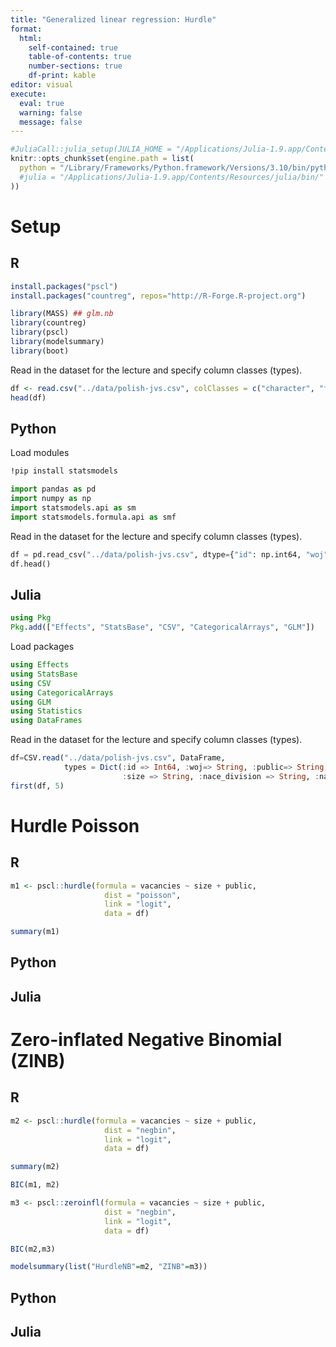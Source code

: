 ```yaml
---
title: "Generalized linear regression: Hurdle"
format: 
  html:
    self-contained: true
    table-of-contents: true
    number-sections: true
    df-print: kable
editor: visual
execute: 
  eval: true
  warning: false
  message: false
---
```


```r
#JuliaCall::julia_setup(JULIA_HOME = "/Applications/Julia-1.9.app/Contents/Resources/julia/bin/")
knitr::opts_chunk$set(engine.path = list(
  python = "/Library/Frameworks/Python.framework/Versions/3.10/bin/python3.10"
  #julia = "/Applications/Julia-1.9.app/Contents/Resources/julia/bin/"
))
```

# Setup

::: panel-tabset
## R

```r
install.packages("pscl")
install.packages("countreg", repos="http://R-Forge.R-project.org")
```

```r
library(MASS) ## glm.nb
library(countreg)
library(pscl)
library(modelsummary)
library(boot)
```

Read in the dataset for the lecture and specify column classes (types).

```r
df <- read.csv("../data/polish-jvs.csv", colClasses = c("character", "factor", rep("character", 4), "numeric"))
head(df)
```

## Python

Load modules

```bash
!pip install statsmodels 
```

```python
import pandas as pd
import numpy as np
import statsmodels.api as sm
import statsmodels.formula.api as smf
```

Read in the dataset for the lecture and specify column classes (types).

```python
df = pd.read_csv("../data/polish-jvs.csv", dtype={"id": np.int64, "woj":str, "public":str,"size": str, "nace_division": str, "nace": str})
df.head()
```

## Julia

```julia
using Pkg
Pkg.add(["Effects", "StatsBase", "CSV", "CategoricalArrays", "GLM"])
```

Load packages

```julia
using Effects
using StatsBase
using CSV
using CategoricalArrays
using GLM
using Statistics
using DataFrames
```

Read in the dataset for the lecture and specify column classes (types).

```julia
df=CSV.read("../data/polish-jvs.csv", DataFrame, 
            types = Dict(:id => Int64, :woj=> String, :public=> String, 
                         :size => String, :nace_division => String, :nace => String));
first(df, 5)
```
:::

# Hurdle Poisson

::: panel-tabset
## R

```r
m1 <- pscl::hurdle(formula = vacancies ~ size + public,
                     dist = "poisson",
                     link = "logit",
                     data = df)
```

```r
summary(m1)
```

## Python

## Julia
:::

# Zero-inflated Negative Binomial (ZINB)

::: panel-tabset
## R

```r
m2 <- pscl::hurdle(formula = vacancies ~ size + public,
                     dist = "negbin",
                     link = "logit",
                     data = df)
```

```r
summary(m2)
```

```r
BIC(m1, m2)
```

```r
m3 <- pscl::zeroinfl(formula = vacancies ~ size + public,
                     dist = "negbin",
                     link = "logit",
                     data = df)
```

```r
BIC(m2,m3)
```

```r
modelsummary(list("HurdleNB"=m2, "ZINB"=m3))
```

## Python

## Julia
:::
